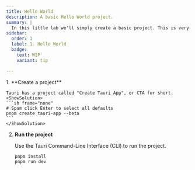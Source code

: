 ```yaml
---
title: Hello World
description: A basic Hello World project.
summary: |
  In this little lab we'll simply create a basic project. This is very useful if you ever have to sanity check your development environment, I often follow these steps to see if user reports that Tauri is broken are true, or to quickly toss together some code for someone in a framework agnostic manner.
sidebar:
  order: 1
  label: 1. Hello World
  badge:
    text: WIP
    variant: tip

---
```



<Steps>
1. **Create a project**

    Tauri has a project called "Create Tauri App", or CTA for short.
    <ShowSolution>
    ```sh frame="none"
    # Spam click Enter to select all defaults
    pnpm create tauri-app --beta
    ```
    </ShowSolution>
2. **Run the project**

    Use the Tauri Command-Line Interface (CLI) to run the project.
    <ShowSolution>
    ```sh frame="none"
    pnpm install
    pnpm run dev
    ```
    </ShowSolution>
</Steps>
